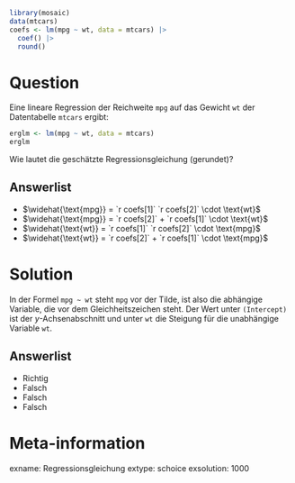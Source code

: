 ```r
library(mosaic)
data(mtcars)
coefs <- lm(mpg ~ wt, data = mtcars) |>
  coef() |>
  round()
```

Question
========

Eine lineare Regression der Reichweite `mpg` auf das Gewicht `wt` der Datentabelle `mtcars` ergibt:

```r
erglm <- lm(mpg ~ wt, data = mtcars)
erglm
```

Wie lautet die geschätzte Regressionsgleichung (gerundet)?

Answerlist
----------
* $\widehat{\text{mpg}} = `r coefs[1]`  `r coefs[2]` \cdot \text{wt}$
* $\widehat{\text{mpg}} = `r coefs[2]` + `r coefs[1]` \cdot \text{wt}$
* $\widehat{\text{wt}} = `r coefs[1]`  `r coefs[2]` \cdot \text{mpg}$
* $\widehat{\text{wt}} = `r coefs[2]` + `r coefs[1]` \cdot \text{mpg}$



Solution
========

In der Formel `mpg ~ wt` steht `mpg` vor der Tilde, ist also die abhängige Variable, die vor dem Gleichheitszeichen steht.
Der Wert unter `(Intercept)` ist der $y$-Achsenabschnitt und unter `wt` die Steigung für die unabhängige Variable `wt`.

Answerlist
----------

* Richtig
* Falsch
* Falsch
* Falsch

Meta-information
================
exname: Regressionsgleichung
extype: schoice
exsolution: 1000